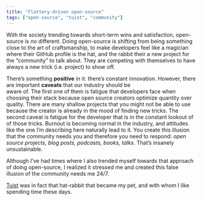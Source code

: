 ```yaml
---
title: "Flattery-driven open-source"
tags: ["open-source", "tuist", "community"]
---
```


With the society trending towards short-term wins and satisfaction, 
open-source is no different. 
Doing open-source is shifting from being something close to the art of craftsmanship, 
to make developers feel like a magician where their GitHub profile is the hat, 
and the rabbit their a new project for the “community” to talk about. 
They are competing with themselves to have always a new trick (i.e. project) to show off.

There’s something **positive** in it: 
there’s constant innovation. 
However, 
there are important **caveats** that our industry should be  
aware of. 
The first one of them is fatigue that developers face when choosing their stack because open source creators optimize quantity over quality. 
There are many shallow projects that you might not be able to use because the creator is already in the mood of finding new tricks. 
The second caveat is fatigue for the developer that is in the constant lookout of of those tricks. 
Burnout is becoming normal in the industry, 
and attitudes like the one I’m describing here naturally lead to it. 
You create this illusion that the community needs you and therefore you need to respond: 
*open source projects, blog posts, podcasts, books, talks*. 
That’s insanely unsustainable.

Although I’ve had times where I also trended myself towards that approach of doing open-source, 
I realized it stressed me and created this false illusion of the community needs me 24/7.

[Tuist](https://tuist.io) was in fact that hat-rabbit that became my pet,
and with whom I like spending time these days.
